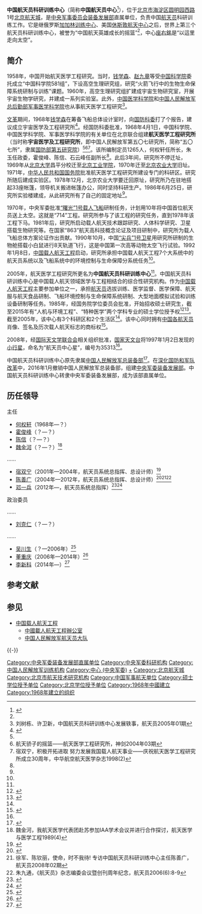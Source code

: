 
{{Infobox PRCG
|color=darkgreen
|机构名称=中国航天员科研训练中心
|上级机构=[[中央军事委员会装备发展部|中央军事委员会装备发展部]]
|机构类型=中央军委装备发展部直属单位
|军事级别=
|标志1=China Emblem PLA.svg
|标志1说明=[[中国人民解放军军徽|中国人民解放军军徽]]
|标志2=Logo of ACC.jpg
|标志2说明=中国航天员科研训练中心标志
|职位1=主任
|人员1=[[邓一兵|邓一兵]]
|衔级1=
|职位2=政治委员
|人员2=[[李新科|李新科]]
|职位3=
|人员3=
|职位4=
|人员4=
|地址1=[[北京市|北京市]][[海淀区|海淀区]][[圆明园西路|圆明园西路]]1号[[航天城_(北京)|北京航天城]]<br/>{{coord|40|04|02.94|N|116|15|18.93|E|region:CN_type:landmark}}
|成立时间=1968年4月1日
|a=
|b=
|c=
|d=
|E=
|e=
}}

'''中国航天员科研训练中心'''（简称'''中国航天员中心'''<ref name="xhw">{{cite web|title=2005年9月30日，中国航天员科研训练中心成立|url=http://www.xinhuanet.com/science/2015-09/30/c_134671843.htm|accessdate=2018-01-23|date=2015-09-30|publisher=科普中国|archiveurl=https://web.archive.org/web/20180123190610/http://www.xinhuanet.com/science/2015-09/30/c_134671843.htm|archivedate=2018-01-23|dead-url=no}}</ref>），位于[[北京市|北京市]][[海淀区|海淀区]][[圆明园西路|圆明园西路]]1号[[航天城_(北京)|北京航天城]]，是[[中央军事委员会装备发展部|中央军事委员会装备发展部]]直属单位，负责中国[[航天员|航天员]]科研训练工作。它是继俄罗斯[[加加林宇航员培训中心|加加林训练中心]]、美国[[林登·约翰逊太空中心|休斯敦航天中心]]之后，世界上第三个航天员科研训练中心，被誉为“中国航天英雄成长的摇篮”<ref name=xhw/>，中心[[座右銘|座右銘]]是“以這里走向太空”。

==简介==
1958年，中国开始航天医学工程研究。当时，[[钱学森|钱学森]]、[[赵九章|赵九章]]等受[[中国科学院|中国科学院]]委托成立“中国科学院581组”，下设高空生理研究组，研究“火箭飞行中的生物生命保障系统研制与训练”课题。1960年，高空生理研究组扩建成宇宙生物研究室，开展宇宙生物学研究，并建成一系列实验室。此外，[[中国医学科学院|中国医学科学院]]和[[中国人民解放军总后勤部|中国人民解放军总后勤部]][[军事医学科学院|军事医学科学院]]也从事航天医学工程研究<ref name="yishi">刘树栋、许卫新，中国航天员科研训练中心发展轶事，航天员2005年01期</ref>。

[[文革|文革]]期间，1968年[[钱学森|钱学森]]在筹备飞船总体设计室时，向[[国防科委|国防科委]]打了个报告，建议成立宇宙医学及工程研究所<ref name="sohu">{{Cite web|title=中国人第一次离开地球的故事，搜狐，2009-07-13|url=http://news.sohu.com/20090713/n265165391.shtml|accessdate=2016-09-28|archiveurl=https://web.archive.org/web/20161001212209/http://news.sohu.com/20090713/n265165391.shtml|archivedate=2016-10-01|dead-url=no}}</ref>。经国防科委批准，1968年4月1日，中国科学院、中国医学科学院、军事医学科学院的有关单位在北京联合组建'''航天医学工程研究所'''（当时称'''宇宙医学及工程研究所'''，即中国人民解放军第五〇七研究所，简称“五〇七所”，隶属[[国防部第五研究院|国防部第五研究院]]）<ref name="yishi" /><ref>航天骄子的摇篮——航天医学工程研究所，神剑2004年03期</ref><ref>宿双宁，积极开拓进取 努力发展我国载人航天事业——庆祝航天医学工程研究所成立30周年，中华航空航天医学杂志1998(2)</ref>。该所编制定员1265人，何权轩任所长，朱玉任政委，霍俊峰、陈信、石云峰任副所长<ref name=sohu/>。此后3年间，研究所不停迁址，1969年从[[北京大学|北京大学]]昌平分校迁至[[北京工业学院|北京工业学院]]，1970年迁至[[北京农业大学|北京农业大学]]旧址。1971年，[[中华人民共和国国务院|中华人民共和国国务院]]批准航天医学工程研究所建设专门的科研区。研究所随后建成实验区。1978年12月，北京农业大学要迁回原址，研究所乃在驻地搭起33座帐篷，领导机关搬进帐篷办公，同时坚持科研生产。1986年6月25日，研究所实验楼建成，从此研究所有了自己的固定地址<ref name="yishi" />。

1970年，中央军委批准[[曙光一号|“曙光”1号载人飞船]]研制任务，计划用10年将中国首位航天员送上太空。这就是“714”工程。研究所参与了该工程的研究任务，直到1978年该工程下马。1981年后，研究所启动载人航天技术跟踪研究、人体科学研究、卫星搭载生物研究等。在国家“863”航天高科技概念论证及项目研制中，研究所为载人飞船总体方案论证作出贡献。1990年10月，中国[[尖兵系列卫星|“尖兵”1号卫星]]用研究所研制的生物舱搭载小白鼠进行8天轨道飞行，这是中国第一次高等动物太空飞行试验。1992年1月8日，[[中国载人航天工程|中国载人航天工程]]启动，研究所承担中国载人航天工程7个大系统中的航天员系统以及飞船系统中的环境控制与生命保障分系统任务<ref name="yishi" />。

2005年，航天医学工程研究所更名为'''中国航天员科研训练中心'''<ref name="yishi" />。中国航天员科研训练中心是中国载人航天领域医学与工程相结合的综合性研究机构。作为[[中国载人航天工程|中国载人航天工程]]主要参加单位之一，承担[[航天员|航天员]]选拔训练、医学监督、医学保障、航天服与航天食品研制、飞船环境控制与生命保障系统研制、大型地面模拟试验和训练设备研制等任务。1985年，经国务院学位委员会批准，开始招收硕士研究生，截至2015年有“人机与环境工程”、“特种医学”两个学科专业的硕士学位授予权<ref>{{Cite web|title=中国航天员科研训练中心|url=http://mt.sohu.com/20160831/n467008491.shtml|accessdate=2016-09-28|date=2016-08-31|publisher=搜狐|archiveurl=https://web.archive.org/web/20161001232347/http://mt.sohu.com/20160831/n467008491.shtml|archivedate=2016-10-01|dead-url=no}}</ref><ref>{{Cite web|title=中国航天员科研训练中心概况|url=http://www.chinakaoyan.com/info/article/id/80383/schoolID/237.shtml|accessdate=2016-09-28|date=2015-09-11|publisher=中国考研网|archiveurl=https://web.archive.org/web/20161011011354/http://www.chinakaoyan.com/info/article/id/80383/schoolID/237.shtml|archivedate=2016-10-11|dead-url=no}}</ref>。截至2005年，该中心有3个科研区和2个生活区<ref name="yishi" />。该中心同时拥有[[中国人民解放军航天员大队|中国各航天员]]肖像、签名及历次载人航天标志的商标权<ref>{{cite web|title=我国首位宇航员杨利伟出舱肖像申请商标|url=http://news.sina.com.cn/c/2003-10-31/01371025849s.shtml|accessdate=2018-01-23|date=2003-10-31|publisher=京华时报|archiveurl=https://web.archive.org/web/20180123131636/http://news.sina.com.cn/c/2003-10-31/01371025849s.shtml|archivedate=2018-01-23|dead-url=no}}</ref>。

2008年，经[[国际天文学联合会|国际天文学联合会]]相关组织批准，[[中国科学院国家天文台|国家天文台]]将1997年1月2日发现的[[小行星|小行星]]，命名为“航天员中心星”，编号为35313<ref name="xhw" />。

中国航天员科研训练中心原先隶属[[中国人民解放军总装备部|中国人民解放军总装备部]]<ref>{{Cite web|title=内蒙古自治区慰问团慰问总装备部航天员科研训练中心|url=http://sy.mca.gov.cn/article/gdxx/201212/20121200393807.shtml|accessdate=2016-09-28|date=2012-12-17|publisher=中国双拥网|archiveurl=https://web.archive.org/web/20170105015329/http://sy.mca.gov.cn/article/gdxx/201212/20121200393807.shtml|archivedate=2017-01-05|dead-url=yes}}</ref>。在[[深化国防和军队改革|深化国防和军队改革]]中，2016年1月撤销中国人民解放军总装备部，组建[[中央军事委员会装备发展部|中央军委装备发展部]]。中国航天员科研训练中心转隶中央军委装备发展部，成为该部直属单位。

==历任领导==
{{col-begin}}
{{col-2}}
;主任
*[[何权轩|何权轩]]（1968年—？）
*[[霍俊峰|霍俊峰]]（？—？）
*[[陈信|陈信]]（？—？）
*[[魏金河|魏金河]]（？—？）<ref>魏金河，我航天医学代表团赴苏参加IAA学术会议并进行合作探讨，航天医学与医学工程1989(4)</ref>
……
*[[宿双宁|宿双宁]]（2001年—2004年，航天员系统总指挥、总设计师）<ref>{{Cite web|title=宿双宁:航天员系统总设计师|url=http://www.cctv.com/news/china/20031020/100577.shtml|accessdate=2016-09-28|date=2003-10-20|publisher=央视国际|archiveurl=https://web.archive.org/web/20161002103453/http://www.cctv.com/news/china/20031020/100577.shtml|archivedate=2016-10-02|dead-url=no}}</ref>
*[[陈善广|陈善广]]（2004年—2012年，航天员系统总指挥、总设计师）<ref>{{Cite web|title=中国航天员科研训练中心主任陈善广|url=http://www.scio.gov.cn/xwfbh/xwbfbh/wqfbh/2012/0629/tp/Document/1180158/1180158.htm|accessdate=2016-09-28|date=2012-06-29|publisher=国务院新闻办公室|archiveurl=https://web.archive.org/web/20161001190437/http://www.scio.gov.cn/xwfbh/xwbfbh/wqfbh/2012/0629/tp/Document/1180158/1180158.htm|archivedate=2016-10-01|dead-url=no}}</ref><ref>徐军、陈钦丽，使命，时不我待! 专访中国航天员科研训练中心主任陈善广，航天员2008年02期</ref><ref>朱九通，《航天员》杂志编委会议暨创刊周年纪念，航天员2006(6):8-9</ref>
*[[邓一兵|邓一兵]]（2012年—，航天员系统总指挥）<ref>{{Cite web|title=中国航天员科研训练中心主任邓一兵|url=http://www.scio.gov.cn/xwfbh/xwbfbh/wqfbh/2013/0626/tp/Document/1332815/1332815.htm|accessdate=2016-09-28|date=2013-06-26|publisher=国务院新闻办公室|archiveurl=https://web.archive.org/web/20170104221041/http://www.scio.gov.cn/xwfbh/xwbfbh/wqfbh/2013/0626/tp/Document/1332815/1332815.htm|archivedate=2017-01-04|dead-url=no}}</ref><ref>{{Cite web|title=首届中国人因工程高峰论坛在深圳举行|url=http://news.hexun.com/2016-04-13/183295748.html|accessdate=2016-09-28|date=2016-04-13|publisher=和讯新闻|archiveurl=https://web.archive.org/web/20190124005937/http://news.hexun.com/2016-04-13/183295748.html|archivedate=2019-01-24|dead-url=yes}}</ref>

{{col-2}}
;政治委员

……
*[[刘克仁|刘克仁]]（？—？）
……
*[[吴川生|吴川生]]（？—2006年）<ref>{{Cite web|title=神六宇航员结束隔离疗养|url=http://news.sina.com.cn/c/2005-11-24/00557520771s.shtml|date=2005-11-24|publisher=新浪|archiveurl=https://web.archive.org/web/20170907123752/http://news.sina.com.cn/c/2005-11-24/00557520771s.shtml|archivedate=2017-09-07|dead-url=no|access-date=2017-09-07}}</ref>
*[[董重庆|董重庆]]（2006年—2014年）<ref>{{Cite web|title="百首航天员喜爱的歌"公布 主题曲杨利伟作词|url=http://gb.cri.cn/18824/2008/10/08/3665s2273188.htm|date=2008-10-08|publisher=国际在线|archiveurl=https://web.archive.org/web/20170907123324/http://gb.cri.cn/18824/2008/10/08/3665s2273188.htm|archivedate=2017-09-07|dead-url=no|access-date=2017-09-07}}</ref>
*[[李新科|李新科]]（2014年—）<ref>{{Cite web|title=航天员景海鹏陈冬简历|url=http://news.dahe.cn/2016/10-16/107613288.html|date=2016-10-16|publisher=大河网|archiveurl=https://web.archive.org/web/20161018140300/http://news.dahe.cn/2016/10-16/107613288.html|archivedate=2016-10-18|dead-url=no|access-date=2017-09-07}}</ref>

{{col-end}}

== 参考文献 ==
{{Reflist|35em}}

== 参见 ==
{{Portal|中华人民共和国|航天}}
* [[中国载人航天工程|中国载人航天工程]]
** [[中國載人航天工程辦公室|中國載人航天工程辦公室]]
** [[中国人民解放军航天员大队|中国人民解放军航天员大队]]

{{-}}
{{中央军委|属}}
{{中国航天员}}
{{中国载人航天工程}}
{{中华人民共和国航天}}

[[Category:中央军委装备发展部直属单位|Category:中央军委装备发展部直属单位]]
[[Category:中央军委科研机构|Category:中央军委科研机构]]
[[Category:中国人民解放军训练机构|Category:中国人民解放军训练机构]]
[[Category:中心_(中央军委)|Category:中心 (中央军委)]]
[[Category:中国航天员|+]]
[[Category:北京航天城|Category:北京航天城]]
[[Category:北京市航天技术研究机构|Category:北京市航天技术研究机构]]
[[Category:中国军事航天单位|Category:中国军事航天单位]]
[[Category:硕士学位授予单位|Category:硕士学位授予单位]]
[[Category:北京学位授予单位|Category:北京学位授予单位]]
[[Category:1968年中國建立|Category:1968年中國建立]]
[[Category:1968年建立的组织|Category:1968年建立的组织]]